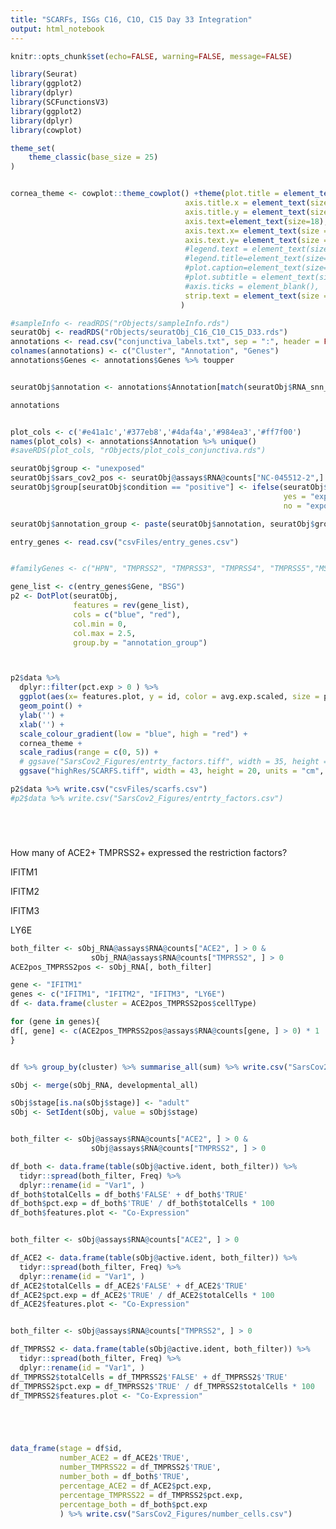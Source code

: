 ```yaml
---
title: "SCARFs, ISGs C16, C1O, C15 Day 33 Integration"
output: html_notebook
---
```


```r
knitr::opts_chunk$set(echo=FALSE, warning=FALSE, message=FALSE)

```

```r
library(Seurat)
library(ggplot2)
library(dplyr)
library(SCFunctionsV3)
library(ggplot2)
library(dplyr)
library(cowplot)
```

```r
theme_set(
    theme_classic(base_size = 25)
)


cornea_theme <- cowplot::theme_cowplot() +theme(plot.title = element_text(size=20), 
                                       axis.title.x = element_text(size=20),
                                       axis.title.y = element_text(size=20),
                                       axis.text=element_text(size=18),
                                       axis.text.x= element_text(size = 18, angle = 45, hjust = 1), 
                                       axis.text.y= element_text(size = 18),
                                       #legend.text = element_text(size = 16),
                                       #legend.title=element_text(size=20),
                                       #plot.caption=element_text(size=18), 
                                       #plot.subtitle = element_text(size = 16), 
                                       #axis.ticks = element_blank(), 
                                       strip.text = element_text(size = 0)
                                      )
```

```r
#sampleInfo <- readRDS("rObjects/sampleInfo.rds")
seuratObj <- readRDS("rObjects/seuratObj_C16_C10_C15_D33.rds")
annotations <- read.csv("conjunctiva_labels.txt", sep = ":", header = FALSE)
colnames(annotations) <- c("Cluster", "Annotation", "Genes")
annotations$Genes <- annotations$Genes %>% toupper


seuratObj$annotation <- annotations$Annotation[match(seuratObj$RNA_snn_res.2.2, annotations$Cluster)]

annotations


plot_cols <- c('#e41a1c','#377eb8','#4daf4a','#984ea3','#ff7f00')
names(plot_cols) <- annotations$Annotation %>% unique()
#saveRDS(plot_cols, "rObjects/plot_cols_conjunctiva.rds")

```


```r
seuratObj$group <- "unexposed"
seuratObj$sars_cov2_pos <- seuratObj@assays$RNA@counts["NC-045512-2",] > 0
seuratObj$group[seuratObj$condition == "positive"] <- ifelse(seuratObj$sars_cov2_pos[seuratObj$condition == "positive"], 
                                                             yes = "exposed, infected", 
                                                             no = "exposed, uninfected")

seuratObj$annotation_group <- paste(seuratObj$annotation, seuratObj$group, sep = ": ")


```






```r

entry_genes <- read.csv("csvFiles/entry_genes.csv")


#familyGenes <- c("HPN", "TMPRSS2", "TMPRSS3", "TMPRSS4", "TMPRSS5","MSPL","TMPRSS15", "ACE1", "ACE2")

gene_list <- c(entry_genes$Gene, "BSG") 
p2 <- DotPlot(seuratObj, 
              features = rev(gene_list), 
              cols = c("blue", "red"), 
              col.min = 0, 
              col.max = 2.5,
              group.by = "annotation_group") 



p2$data %>%  
  dplyr::filter(pct.exp > 0 ) %>%   
  ggplot(aes(x= features.plot, y = id, color = avg.exp.scaled, size = pct.exp)) + 
  geom_point() +
  ylab('') +
  xlab('') + 
  scale_colour_gradient(low = "blue", high = "red") + 
  cornea_theme +
  scale_radius(range = c(0, 5)) +  
  # ggsave("SarsCov2_Figures/entrty_factors.tiff", width = 35, height = 20, units = "cm", dpi = 300) +
  ggsave("highRes/SCARFS.tiff", width = 43, height = 20, units = "cm", dpi = 300)

p2$data %>% write.csv("csvFiles/scarfs.csv")
#p2$data %>% write.csv("SarsCov2_Figures/entrty_factors.csv")






```


How many of ACE2+ TMPRSS2+ expressed the restriction factors?

 
IFITM1

IFITM2

IFITM3

LY6E

```r

both_filter <- sObj_RNA@assays$RNA@counts["ACE2", ] > 0 & 
                  sObj_RNA@assays$RNA@counts["TMPRSS2", ] > 0
ACE2pos_TMPRSS2pos <- sObj_RNA[, both_filter]

gene <- "IFITM1"
genes <- c("IFITM1", "IFITM2", "IFITM3", "LY6E")
df <- data.frame(cluster = ACE2pos_TMPRSS2pos$cellType)

for (gene in genes){
df[, gene] <- c(ACE2pos_TMPRSS2pos@assays$RNA@counts[gene, ] > 0) * 1
}


df %>% group_by(cluster) %>% summarise_all(sum) %>% write.csv("SarsCov2_Figures/restriction_factors.csv")

```



```r


sObj <- merge(sObj_RNA, developmental_all)

sObj$stage[is.na(sObj$stage)] <- "adult"
sObj <- SetIdent(sObj, value = sObj$stage)


both_filter <- sObj@assays$RNA@counts["ACE2", ] > 0 & 
                  sObj@assays$RNA@counts["TMPRSS2", ] > 0

df_both <- data.frame(table(sObj@active.ident, both_filter)) %>% 
  tidyr::spread(both_filter, Freq) %>%
  dplyr::rename(id = "Var1", )
df_both$totalCells = df_both$'FALSE' + df_both$'TRUE'
df_both$pct.exp = df_both$'TRUE' / df_both$totalCells * 100
df_both$features.plot <- "Co-Expression"


both_filter <- sObj@assays$RNA@counts["ACE2", ] > 0 

df_ACE2 <- data.frame(table(sObj@active.ident, both_filter)) %>% 
  tidyr::spread(both_filter, Freq) %>%
  dplyr::rename(id = "Var1", )
df_ACE2$totalCells = df_ACE2$'FALSE' + df_ACE2$'TRUE'
df_ACE2$pct.exp = df_ACE2$'TRUE' / df_ACE2$totalCells * 100
df_ACE2$features.plot <- "Co-Expression"


both_filter <- sObj@assays$RNA@counts["TMPRSS2", ] > 0 

df_TMPRSS2 <- data.frame(table(sObj@active.ident, both_filter)) %>% 
  tidyr::spread(both_filter, Freq) %>%
  dplyr::rename(id = "Var1", )
df_TMPRSS2$totalCells = df_TMPRSS2$'FALSE' + df_TMPRSS2$'TRUE'
df_TMPRSS2$pct.exp = df_TMPRSS2$'TRUE' / df_TMPRSS2$totalCells * 100
df_TMPRSS2$features.plot <- "Co-Expression"





data_frame(stage = df$id,
           number_ACE2 = df_ACE2$'TRUE',
           number_TMPRSS22 = df_TMPRSS2$'TRUE', 
           number_both = df_both$'TRUE',
           percentage_ACE2 = df_ACE2$pct.exp,
           percentage_TMPRSS22 = df_TMPRSS2$pct.exp, 
           percentage_both = df_both$pct.exp
           ) %>% write.csv("SarsCov2_Figures/number_cells.csv")





```


